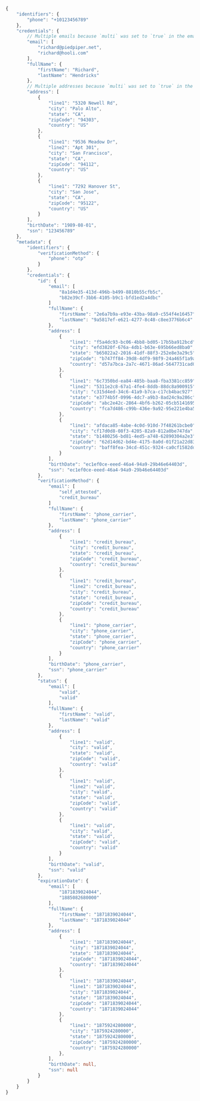 ```typescript title="1ClickEntity Example"
{
    "identifiers": {
        "phone": "+10123456789"
    },
    "credentials": {
        // Multiple emails because `multi` was set to `true` in the email credential request
        "email": [
            "richard@piedpiper.net",
            "richard@hooli.com"
        ],
        "fullName": {
            "firstName": "Richard",
            "lastName": "Hendricks"
        },
        // Multiple addresses because `multi` was set to `true` in the address credential request
        "address": [
            {
                "line1": "5320 Newell Rd",
                "city": "Palo Alto",
                "state": "CA",
                "zipCode": "94303",
                "country": "US"
            },
            {
                "line1": "9536 Meadow Dr",
                "line2": "Apt 301",
                "city": "San Francisco",
                "state": "CA",
                "zipCode": "94112",
                "country": "US"
            },
            {
                "line1": "7292 Hanover St",
                "city": "San Jose",
                "state": "CA",
                "zipCode": "95122",
                "country": "US"
            }
        ],
        "birthDate": "1989-08-01",
        "ssn": "123456789"
    },
    "metadata": {
        "identifiers": {
            "verificationMethod": {
                "phone": "otp"
            }
        },
        "credentials": {
            "id": {
                "email": [
                    "8a1d4e35-413d-496b-b499-8810b55cfb5c",
                    "b82e39cf-3bb6-4105-b9c1-bfd1ed2a4dbc"
                ]
                "fullName": {
                    "firstName": "2e6a7b9a-e93e-43ba-98a9-c554f4e16457",
                    "lastName": "9a5817ef-e621-4277-8c48-c8ee3776b6c4"
                },
                "address": [
                    {
                        "line1": "f5a4dc93-bc06-4bb8-bd05-17b5ba912bcd",
                        "city": "efd3820f-676a-4db1-b63e-695b66ed8ba0",
                        "state": "b65022a2-2016-41df-88f3-252e8e3a29c5",
                        "zipCode": "b747ff84-39d8-4df9-98f9-24a465f1a9ae",
                        "country": "d57a7bca-2a7c-4671-86ad-5647731cad02"
                    },
                    {
                        "line1": "6c7350bd-ea84-485b-baa8-fba3381cc859",
                        "line2": "5311e2c8-67a1-4fe4-8ddb-88dc8a900915",
                        "city": "c315d4ed-34c6-41a9-b7ca-c17cb4bac927",
                        "state": "e3774b5f-0996-4dc7-a9b3-8ad24c9a286c",
                        "zipCode": "abc2e42c-2864-4bf6-b262-05cb51416957",
                        "country": "fca7d486-c99b-436e-9a92-95e221e4ba5d"
                    },
                    {
                        "line1": "afdaca85-4abe-4c0d-910d-7f48261bcbe0",
                        "city": "cf17d0d8-08f3-4205-82a9-812a0be747da",
                        "state": "b1480256-bd81-4ed5-a748-62890304a2e3",
                        "zipCode": "62d14d62-bd4e-4175-8a0d-01f21a22d833",
                        "country": "baff8fea-34cd-451c-9324-ca0cf1582dd7"
                    }
                ],
                "birthDate": "ec1ef0ce-eeed-46a4-94a9-29b46e64403d",
                "ssn": "ec1ef0ce-eeed-46a4-94a9-29b46e64403d"
            },
            "verificationMethod": {
                "email": [
                    "self_attested",
                    "credit_bureau"
                ]
                "fullName": {
                    "firstName": "phone_carrier",
                    "lastName": "phone_carrier"
                },
                "address": [
                    {
                        "line1": "credit_bureau",
                        "city": "credit_bureau",
                        "state": "credit_bureau",
                        "zipCode": "credit_bureau",
                        "country": "credit_bureau"
                    },
                    {
                        "line1": "credit_bureau",
                        "line2": "credit_bureau",
                        "city": "credit_bureau",
                        "state": "credit_bureau",
                        "zipCode": "credit_bureau",
                        "country": "credit_bureau"
                    },
                    {
                        "line1": "phone_carrier",
                        "city": "phone_carrier",
                        "state": "phone_carrier",
                        "zipCode": "phone_carrier",
                        "country": "phone_carrier"
                    }
                ],
                "birthDate": "phone_carrier",
                "ssn": "phone_carrier"
            },
            "status": {
                "email": [
                    "valid",
                    "valid"
                ],
                "fullName": {
                    "firstName": "valid",
                    "lastName": "valid"
                },
                "address": [
                    {
                        "line1": "valid",
                        "city": "valid",
                        "state": "valid",
                        "zipCode": "valid",
                        "country": "valid"
                    },
                    {
                        "line1": "valid",
                        "line2": "valid",
                        "city": "valid",
                        "state": "valid",
                        "zipCode": "valid",
                        "country": "valid"
                    },
                    {
                        "line1": "valid",
                        "city": "valid",
                        "state": "valid",
                        "zipCode": "valid",
                        "country": "valid"
                    }
                ],
                "birthDate": "valid",
                "ssn": "valid"
            },
            "expirationDate": {
                "email": [
                    "1871839024044",
                    "1885082680000"
                ],
                "fullName": {
                    "firstName": "1871839024044",
                    "lastName": "1871839024044"
                },
                "address": [
                    {
                        "line1": "1871839024044",
                        "city": "1871839024044",
                        "state": "1871839024044",
                        "zipCode": "1871839024044",
                        "country": "1871839024044"
                    },
                    {
                        "line1": "1871839024044",
                        "line1": "1871839024044",
                        "city": "1871839024044",
                        "state": "1871839024044",
                        "zipCode": "1871839024044",
                        "country": "1871839024044"
                    },
                    {
                        "line1": "1875924280000",
                        "city": "1875924280000",
                        "state": "1875924280000",
                        "zipCode": "1875924280000",
                        "country": "1875924280000"
                    },
                ],
                "birthDate": null,
                "ssn": null
            }
        }
    }
}
```